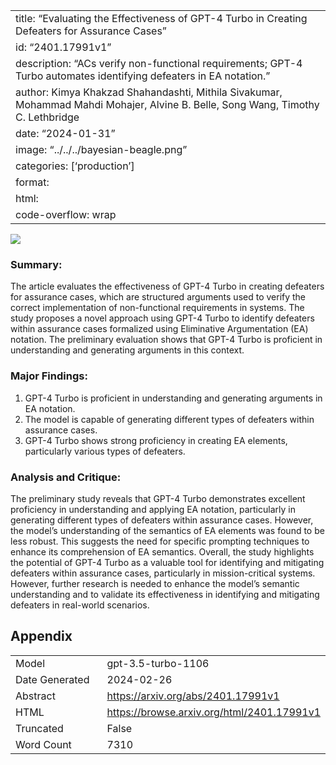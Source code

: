 
---
title: "Evaluating the Effectiveness of GPT-4 Turbo in Creating Defeaters for Assurance Cases"
id: "2401.17991v1"
description: "ACs verify non-functional requirements; GPT-4 Turbo automates identifying defeaters in EA notation."
author: Kimya Khakzad Shahandashti, Mithila Sivakumar, Mohammad Mahdi Mohajer, Alvine B. Belle, Song Wang, Timothy C. Lethbridge
date: "2024-01-31"
image: "../../../bayesian-beagle.png"
categories: ['production']
format:
  html:
    code-overflow: wrap
---

![](../../../bayesian-beagle.png)

### **Summary:**
The article evaluates the effectiveness of GPT-4 Turbo in creating defeaters for assurance cases, which are structured arguments used to verify the correct implementation of non-functional requirements in systems. The study proposes a novel approach using GPT-4 Turbo to identify defeaters within assurance cases formalized using Eliminative Argumentation (EA) notation. The preliminary evaluation shows that GPT-4 Turbo is proficient in understanding and generating arguments in this context.

### **Major Findings:**
1. GPT-4 Turbo is proficient in understanding and generating arguments in EA notation.
2. The model is capable of generating different types of defeaters within assurance cases.
3. GPT-4 Turbo shows strong proficiency in creating EA elements, particularly various types of defeaters.

### **Analysis and Critique:**
The preliminary study reveals that GPT-4 Turbo demonstrates excellent proficiency in understanding and applying EA notation, particularly in generating different types of defeaters within assurance cases. However, the model's understanding of the semantics of EA elements was found to be less robust. This suggests the need for specific prompting techniques to enhance its comprehension of EA semantics. Overall, the study highlights the potential of GPT-4 Turbo as a valuable tool for identifying and mitigating defeaters within assurance cases, particularly in mission-critical systems. However, further research is needed to enhance the model's semantic understanding and to validate its effectiveness in identifying and mitigating defeaters in real-world scenarios.

## Appendix

|          |          |
|----------|----------|
| Model     | gpt-3.5-turbo-1106       |
| Date Generated     | 2024-02-26       |
| Abstract | [https://arxiv.org/abs/2401.17991v1](https://arxiv.org/abs/2401.17991v1)        |
| HTML     | [https://browse.arxiv.org/html/2401.17991v1](https://browse.arxiv.org/html/2401.17991v1)       |
| Truncated       | False       |
| Word Count       | 7310       |